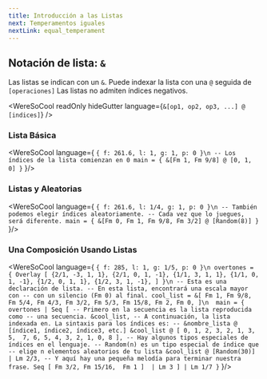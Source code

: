 ```yaml
---
title: Introducción a las Listas
next: Temperamentos iguales
nextLink: equal_temperament
---
```


## Notación de lista: `&` 
Las listas se indican con un `&`. Puede indexar la lista con una `@` seguida de `[operaciones]` Las listas no admiten índices negativos.

<WereSoCool
  readOnly
  hideGutter
  language={`&[op1, op2, op3, ...] @ [indices]`}
/>

### Lista Básica

<WereSoCool language={
`{ f: 261.6, l: 1, g: 1, p: 0 }\n
-- Los índices de la lista comienzan en 0
main = {
  &[Fm 1, Fm 9/8] @ [0, 1, 0]
}`
}/>


### Listas y Aleatorias

<WereSoCool language={
`{ f: 261.6, l: 1/4, g: 1, p: 0 }\n
-- También podemos elegir índices aleatoriamente.
-- Cada vez que lo juegues, será diferente.
main = {
  &[Fm 0, Fm 1, Fm 9/8, Fm 3/2] @ [Random(8)]
}`
}/>

### Una Composición Usando Listas

<WereSoCool language={
`{ f: 285, l: 1, g: 1/5, p: 0 }\n
overtones = {
  Overlay [
    {2/1, -3, 1, 1},
    {2/1, 0, 1, -1},
    {1/1, 3, 1, 1},
    {1/1, 0, 1, -1},
    {1/2, 0, 1, 1},
    {1/2, 3, 1, -1},
  ]
}\n
-- Esta es una declaración de lista.
-- En esta lista, encontrará una escala mayor con
-- con un silencio (Fm 0) al final.
cool_list = &[
  Fm 1, Fm 9/8, Fm 5/4, Fm 4/3,
  Fm 3/2, Fm 5/3, Fm 15/8, Fm 2,
  Fm 0,
]\n 
main = {
  overtones
  | Seq [
    -- Primero en la secuencia es la lista reproducida como
    -- una secuencia.
    &cool_list,
    -- A continuación, la lista indexada en. La sintaxis para los índices es:
    -- &nombre_lista @ [índice1, índice2, índice3, etc.]
    &cool_list @ [
      0, 1, 2, 3, 2, 1, 3, 5, 
      7, 6, 5, 4, 3, 2, 1, 0, 8
    ],
    -- Hay algunos tipos especiales de índices en el lenguaje.
    -- Random(n) es un tipo especial de índice que
    -- elige n elementos aleatorios de tu lista
    &cool_list @ [Random(30)] | Lm 2/3,
    -- Y aquí hay una pequeña melodía para terminar nuestra frase.
    Seq [
      Fm 3/2,
      Fm 15/16, 
      Fm 1
    ] 
    | Lm 3
  ]
  | Lm 1/7
}`
}/>


